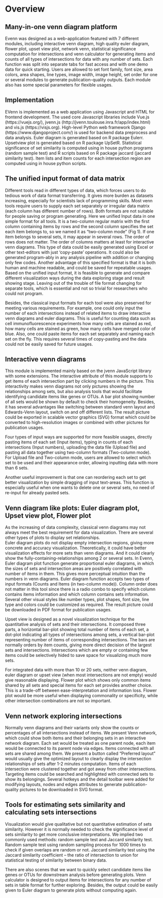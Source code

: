 # Overview

## Many-in-one venn diagram platform

Evenn was designed as a web-application featured with 7 different modules, including interactive venn diagram, high quality euler diagram, flower plot, upset view plot, network venn, statistical significance computation for intersections and venn calculator for generating items and counts of all types of intersections for data with any number of sets. Each function was split into separate tabs for fast access and with one demo data for quick starting. Users are allowed to set font family, font size, area colors, area shapes, line types, image width, image height, set order for one or several modules to generate publication-quality outputs. Each module also has some special parameters for flexible usages.

## Implementation

EVenn is implemented as a web application using Javascript and HTML for frontend development. The used core Javascript libraries include Vue.js (https://vuejs.org/), jvenn.js (http://jvenn.toulouse.inra.fr/app/index.html) and vis.js (https://visjs.org). High-level Python web framework Django (https://www.djangoproject.com/) is used for backend data preprocess and data analysis. Euler diagram is generated based on R package Eulerr. Upsetview plot is generated based on R package UpSetR. Statistical significance of set similarity is computed using in house python programs (random sample test) and R scripts based on R package jaccard (jaccard similarity test). Item lists and item counts for each intersection region are computed using in house python scripts.

## The unified input format of data matrix

Different tools read in different types of data, which forces users to do tedious work of data format transferring. It gives more burden as datasets increasing, especially for scientists lack of programming skills. Most venn tools require users to supply each set separately or irregular data matrix (each column has different number of rows). Both formats are not suitable for people saving or program generating. 
Here we unified Input data in one simple format for all tools. It is a two-column regular matrix with the first column containing items by rows and the second column specifies the set each item belongs to, so we named it as “two-column mode” (Fig 1). If one item belongs to several sets, it may appear in several rows. The order of rows does not matter. The order of columns matters at least for interactive venn diagrams. This type of data could be easily generated using Excel or other text-editors with just ‘copy-paste’ operations. It could also be generated program-ably in any analysis pipeline with addition or changing only few codes. Another advantage of this specified format is that it is both human and machine readable, and could be saved for repeatable usages. Based on the unified input format, it is feasible to generate and compare different visualization ways during the data exploring stage and result showing stage. Leaving out of the trouble of file format changing for separate tools, which is essential and not so trivial for researchers who could not program.  

Besides, the classical input formats for each tool were also preserved for meeting various requirements. For example, one could only input the number of each intersections instead of related items to draw interactive venn diagrams and euler diagrams. This is useful for counting data such as cell immunofluorescence experiments how many cells are stained as red, how many cells are stained as green, how many cells have merged color of blue. Also, one could paste items for each set separately and naming each set on the fly. This requires several times of copy-pasting and the data could not be easily saved for future usages.   

## Interactive venn diagrams

This module is implemented mainly based on the jvenn JavaScript library with some extensions. The interactive attribute of this module supports to get items of each intersection part by clicking numbers in the picture. This interactivity makes venn diagrams not only pictures showing the relationships among sets, but also analysis tools that would facilitate identifying candidate items like genes or OTUs. A bar plot showing number of all sets would be shown by default to check their homogeneity. Besides, it has several advantages like switching between standard venn layout and Edwards-Venn layout, switch on and off different lists. The result picture could be exported in scalable vector graphics (SVG) format which could be converted to high-resolution images or combined with other pictures for publication usages. 

Four types of input ways are supported for more feasible usages, directly pasting items of each set (Input items), typing in counts of each intersections (Input numbers), uploading the data file (Upload file) and pasting all data together using two-column formats (Two-column mode). For Upload file and Two-column mode, users are allowed to select which set to be used and their appearance order, allowing inputting data with more than 6 sets.   
  
Another useful improvement is that one can reordering each set to get better visualization by simple dragging of input text-areas. This function is especially useful when one wants to delete one or several sets, no need of re-input for already pasted sets.   

## Venn diagram like plots: Euler diagram plot, Upset view plot, Flower plot

As the increasing of data complexity, classical venn diagrams may not always meet the best requirement for data visualization. There are several other types of plots to display set relationships.  
Euler diagram plots do not display empty intersection regions, giving more concrete and accuracy visualization. Theoretically, it could have better visualization effects for more sets than venn diagrams. And it could clearly show the fully-containing-relationships among 2 or several sets. In Evenn, Euler diagram plot function generate proportional euler diagrams, in which the sizes of sets and intersection areas are positively correlated with number of items in them. This gives more perceptual intuition than the numbers in venn diagrams. Euler diagram function accepts two types of input formats (Counts and Items (in two-column mode)). Column order does not matter in this tool since there is a radio combo to specify which column contains items information and which column contains sets information. Several other visual styles like number types, plot shapes, font size, line type and colors could be customized as required. The result picture could be downloaded in PDF format for publication usages.

Upset view is designed as a novel visualization technique for the quantitative analysis of sets and their intersections. It composed three parts, a horizontal bar-plot showing total number of items of each set, a dot-plot indicating all types of intersections among sets, a vertical bar-plot representing number of items of corresponding intersections. The bars are normally orders by item counts, giving more direct decision of the largest sets and intersections. Intersections which are empty or containing few items could be selectively hided to save space for visualizing much more sets. 

For integrated data with more than 10 or 20 sets, neither venn diagram, euler diagram or upset view (when most intersections are not empty) would give reasonable displaying. Flower plot which shows only common items shared by all sets and special items for each set provides another choice. This is a trade-off between ease-interpretation and information loss. Flower plot would be more useful when displaying commonality or specificity, while other intersection combinations are not so important.  

 
## Venn network exploring intersections


Normally venn diagrams and their variants only show the counts or percentages of all intersections instead of items. We present Venn network, which could show both items and their belonging sets in an interactive network diagram. Each set would be treated as one parent node, each item would be connected to its parent node via edges. Items connected with all sets are shared among them. We present a button called “Preferred layout” would usually give the optimized layout to clearly display the intersection relationships of sets after 1-2 minutes computation. Items of each intersection were clustered together and got away from other intersections. Targeting items could be searched and highlighted with connected sets to show its belongings. Several hotkeys and the detail toolbar were added for modifying layouts, nodes and edges attributes to generate publication-quality pictures to be downloaded in SVG format. 

## Tools for estimating sets similarity and calculating sets intersections

Visualization would give qualitative but not quantitative estimation of sets similarity. However it is normally needed to check the significance level of sets similarity to get more conclusive interpretations. We implied two commonly used methods: random sample test and Jaccard similarity test. Random sample test using random sampling process for 1000 times to check if given overlaps are random or not. Jaccard similarity test using the Jaccard similarity coefficient -- the ratio of intersection to union for statistical testing of similarity between binary data. 

There are also scenes that we want to quickly select candidate items like genes or OTUs for downstream analysis before generating plots. Venn calculator is designed to output items for intersections for any number of sets in table format for further exploring. Besides, the output could be easily given to Euler diagram to generate plots without computing again. 
